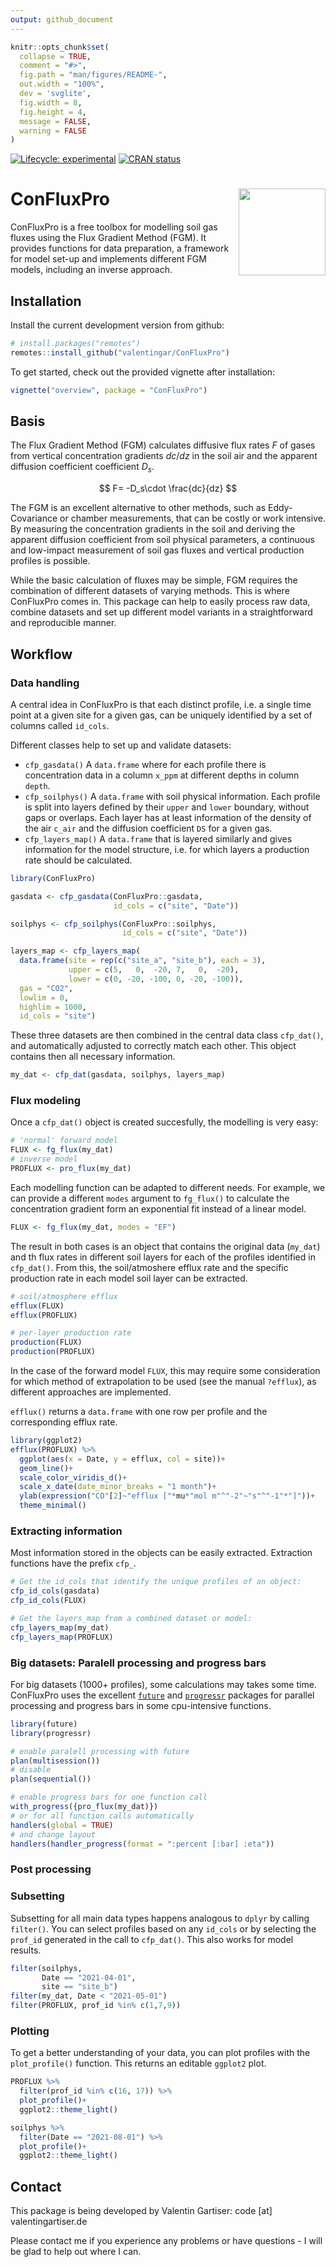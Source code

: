 ```yaml
---
output: github_document
---
```


<!-- README.md is generated from README.Rmd. Please edit that file -->

```r
knitr::opts_chunk$set(
  collapse = TRUE,
  comment = "#>",
  fig.path = "man/figures/README-",
  out.width = "100%",
  dev = 'svglite',
  fig.width = 8,
  fig.height = 4,
  message = FALSE,
  warning = FALSE
)
```

<!-- badges: start -->
[![Lifecycle: experimental](https://img.shields.io/badge/lifecycle-experimental-orange.svg)](https://lifecycle.r-lib.org/articles/stages.html#experimental)
[![CRAN status](https://www.r-pkg.org/badges/version/ConFluxPro)](https://CRAN.R-project.org/package=ConFluxPro)
<!-- badges: end -->


# ConFluxPro <a><img src='inst/logo_hexagon.svg' align="right" height="139" /></a>

ConFluxPro is a free toolbox for modelling soil gas fluxes using the Flux Gradient Method (FGM). It provides functions for data preparation, a framework for model set-up and implements different FGM models, including an inverse approach. 

<!-- TODO: Insert text to link to papers  -->

## Installation

Install the current development version from github: 

``` r
# install.packages("remotes")
remotes::install_github("valentingar/ConFluxPro")
```

To get started, check out the provided vignette after installation:


``` r
vignette("overview", package = "ConFluxPro")
```

## Basis

The Flux Gradient Method (FGM) calculates diffusive flux rates $F$ of gases from vertical concentration gradients $dc/dz$ in the soil air and the apparent diffusion coefficient coefficient $D_s$.

$$
F= -D_s\cdot \frac{dc}{dz}
$$

The FGM is an excellent alternative to other methods, such as Eddy-Covariance or chamber measurements, that can be costly or work intensive. By measuring the concentration gradients in the soil and deriving the apparent diffusion coefficient from soil physical parameters, a continuous and low-impact measurement of soil gas fluxes and vertical production profiles is possible.

While the basic calculation of fluxes may be simple, FGM requires the combination of different datasets of varying methods. This is where ConFluxPro comes in. This package can help to easily process raw data, combine datasets and set up different model variants in a straightforward and reproducible manner.


## Workflow

### Data handling

A central idea in ConFluxPro is that each distinct profile, i.e. a single time point at a given site for a given gas, can be uniquely identified by a set of columns called `id_cols`. 

Different classes help to set up and validate datasets:

- `cfp_gasdata()` A `data.frame` where for each profile there is concentration data in a column `x_ppm` at different depths in column `depth`.
- `cfp_soilphys()` A `data.frame` with soil physical information. Each profile is split into layers defined by their `upper` and `lower` boundary, without gaps or overlaps. Each layer has at least information of the density of the air `c_air` and the diffusion coefficient `DS` for a given gas. 
- `cfp_layers_map()` A `data.frame` that is layered similarly and gives information for the model structure, i.e. for which layers a production rate should be calculated.

```r
library(ConFluxPro)
```


```r
gasdata <- cfp_gasdata(ConFluxPro::gasdata,
                       id_cols = c("site", "Date"))

soilphys <- cfp_soilphys(ConFluxPro::soilphys,
                         id_cols = c("site", "Date"))

layers_map <- cfp_layers_map(
  data.frame(site = rep(c("site_a", "site_b"), each = 3),
             upper = c(5,   0,  -20, 7,   0,  -20),
             lower = c(0, -20, -100, 0, -20, -100)),
  gas = "CO2", 
  lowlim = 0, 
  highlim = 1000,
  id_cols = "site")
```

These three datasets are then combined in the central data class `cfp_dat()`, and automatically adjusted to correctly match each other. This object contains then all necessary information.

```r
my_dat <- cfp_dat(gasdata, soilphys, layers_map)
```


### Flux modeling

Once a `cfp_dat()` object is created succesfully, the modelling is very easy:
```r
# 'normal' forward model
FLUX <- fg_flux(my_dat)
# inverse model
PROFLUX <- pro_flux(my_dat)
```

Each modelling function can be adapted to different needs. For example, we can provide a different `modes` argument to `fg_flux()` to calculate the concentration gradient form an exponential fit instead of a linear model.
```r
FLUX <- fg_flux(my_dat, modes = "EF")
```

The result in both cases is an object that contains the original data (`my_dat`) and th flux rates in different soil layers for each of the profiles identified in `cfp_dat()`. From this, the soil/atmoshere efflux rate and the specific production rate in each model soil layer can be extracted.
```r
# soil/atmosphere efflux
efflux(FLUX)
efflux(PROFLUX)

# per-layer production rate
production(FLUX)
production(PROFLUX)
```

In the case of the forward model `FLUX`, this may require some consideration for which method of extrapolation to be used (see the manual `?efflux`), as different approaches are implemented.

`efflux()` returns a `data.frame` with one row per profile and the corresponding efflux rate. 
```r
library(ggplot2)
efflux(PROFLUX) %>%
  ggplot(aes(x = Date, y = efflux, col = site))+
  geom_line()+
  scale_color_viridis_d()+
  scale_x_date(date_minor_breaks = "1 month")+
  ylab(expression("CO"[2]~"efflux ["*mu*"mol m"^"-2"~"s"^"-1"*"]"))+
  theme_minimal()
```


### Extracting information

Most information stored in the objects can be easily extracted. Extraction functions have the prefix `cfp_`.
```r
# Get the id_cols that identify the unique profiles of an object:
cfp_id_cols(gasdata)
cfp_id_cols(FLUX)

# Get the layers_map from a combined dataset or model:
cfp_layers_map(my_dat)
cfp_layers_map(PROFLUX)
```

### Big datasets: Paralell processing and progress bars

For big datasets (1000+ profiles), some calculations may takes some time. ConFluxPro uses the excellent [`future`](https://github.com/HenrikBengtsson/future) and [`progressr`](https://github.com/HenrikBengtsson/progressr) packages for parallel processing and progress bars in some cpu-intensive functions. 

```r
library(future)
library(progressr)

# enable paralell processing with future
plan(multisession())
# disable
plan(sequential())

# enable progress bars for one function call
with_progress({pro_flux(my_dat)})
# or for all function calls automatically
handlers(global = TRUE)
# and change layout
handlers(handler_progress(format = ":percent [:bar] :eta"))
```


### Post processing
<!-- TODO: write vignette for alternate() and bootstrap_error() and link here -->
### Subsetting

Subsetting for all main data types happens analogous to `dplyr` by calling `filter()`. You can select profiles based on any `id_cols` or by selecting the `prof_id` generated in the call to `cfp_dat()`. This also works for model results.

```r
filter(soilphys, 
       Date == "2021-04-01",
       site == "site_b")
filter(my_dat, Date < "2021-05-01")
filter(PROFLUX, prof_id %in% c(1,7,9))
```

### Plotting 

To get a better understanding of your data, you can plot profiles with the `plot_profile()` function. This returns an editable `ggplot2` plot.

```r
PROFLUX %>%
  filter(prof_id %in% c(16, 17)) %>%
  plot_profile()+
  ggplot2::theme_light()

soilphys %>%
  filter(Date == "2021-08-01") %>%
  plot_profile()+
  ggplot2::theme_light()
```

## Contact

This package is being developed by Valentin Gartiser: 
code [at] valentingartiser.de

Please contact me if you experience any problems or have questions - I will be glad to help out where I can.

